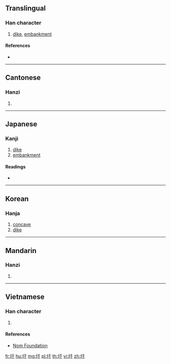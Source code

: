==Translingual==

===Han character===
{{Han char|rn=32|rad=土|as=03|sn=6|four=41140|canj=GMD|ids=⿰土于}}

# [[dike]], [[embankment]]

====References====
* {{Han ref|kx=0223.110|dkj=04882|dj=0456.010|hdz=10418.010|uh=5729|ud=22313|bh=A666|bd=42598}}

----

==Cantonese==

===Hanzi===
{{yue-hanzi|jyut=[[heoi1]], [[jyu4]], [[wai4]]|y=heui1, yu4, wai4}}

# {{defn|lang=yue|sort=土03}}

----

==Japanese==

===Kanji===
{{ja-kanji|grade=|rs=土03}}

# [[dike]]
# [[embankment]]

====Readings====
* {{ja-readings|on=[[う]] (u), [[お]] (o), [[い]] (i), [[きょ]] (kyo)|kun=[[つつみ]] (tsutsumi), [[きし]] (kishi), [[くぼむ]] (kubomu)}}

----

==Korean==

===Hanja===
{{ko-hanja|hangeul=우|eumhun=|rv=u|mr=u|y=wu}}

# [[concave]]
# [[dike]]

----

==Mandarin==

===Hanzi===
{{cmn-hanzi|pin=[[wéi]] ([[wei2]])|wg=wei<sup>2</sup>}}

# {{defn|lang=cmn|sort=土03}}

----

==Vietnamese==

===Han character===
{{vi-hantu|[[vò]], [[vu]], [[vùa]], [[khư]]|rs=土03}}

# {{defn|lang=vi|sort=土03}}

====References====
* [http://nomfoundation.org/common/nom_details.php?codepoint=5729 Nom Foundation]

[[fr:圩]]
[[hu:圩]]
[[mg:圩]]
[[pl:圩]]
[[th:圩]]
[[vi:圩]]
[[zh:圩]]